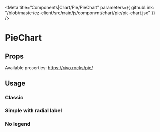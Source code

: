 

<Meta 
  title="Components|Chart/Pie/PieChart"
  parameters={{
    githubLink: "/blob/master/ez-client/src/main/js/component/chart/pie/pie-chart.jsx"
  }}
/>

                 
<Anchor storyId="components-chart-pie-pie-chart--default-story" />


# PieChart

## Props

Available properties: https://nivo.rocks/pie/

<Props of={PieChart} />

## Usage

### Classic

<Preview>
  <Story
    decorators={[withKnobs, jsxDecorator]}
    name="classic"
    parameters={{
      className: "widget",
      width: 500,
      height: 500
    }}
  >
    <PieChart
      data={[{
        "id": "Not Run",
        "label": "Not Run",
        "value": 23,
        "color": "hsla(75,3%,73%,0.99)"
      }, {
        "id": "Skipped",
        "label": "Skipped",
        "value": 344,
        "color": "hsl(19,67%,55%)"
      }, {
        "id": "Passed",
        "label": "Passed",
        "value": 317,
        "color": "#88b250"
      }, {
        "id": "Failed",
        "label": "Failed",
        "value": 264,
        "color": "#ae3240"
      }
    ]}
    />
  </Story>
</Preview>

### Simple with radial label

<Preview>
  <Story
    decorators={[withKnobs, jsxDecorator]}
    name="with-radial-label"
    parameters={{
      className: "widget",
      width: 750,
      height: 450
    }}
  >
    <PieChart
      enableRadialLabels={true}
      legends={null}
      data={[{
        "id": "Not Run",
        "label": "Not Run",
        "value": 23,
        "color": "hsla(75,3%,73%,0.99)"
      }, {
        "id": "Skipped",
        "label": "Skipped",
        "value": 344,
        "color": "hsl(19,67%,55%)"
      }, {
        "id": "Passed",
        "label": "Passed",
        "value": 317,
        "color": "#88b250"
      }, {
        "id": "Failed",
        "label": "Failed",
        "value": 264,
        "color": "#ae3240"
      }
    ]}
    />
  </Story>
</Preview>

### No legend

<Preview>
  <Story
    decorators={[withKnobs, jsxDecorator]}
    name="without-legend"
    parameters={{
      className: "widget",
      width: 500,
      height: 500
    }}
  >
    <PieChart
    legends={null}
      data={[{
        "id": "Not Run",
        "label": "Not Run",
        "value": 23,
        "color": "hsla(75,3%,73%,0.99)"
      }, {
        "id": "Skipped",
        "label": "Skipped",
        "value": 344,
        "color": "hsl(19,67%,55%)"
      }, {
        "id": "Passed",
        "label": "Passed",
        "value": 317,
        "color": "#88b250"
      }, {
        "id": "Failed",
        "label": "Failed",
        "value": 264,
        "color": "#ae3240"
      }
    ]}
    />
  </Story>
</Preview>
